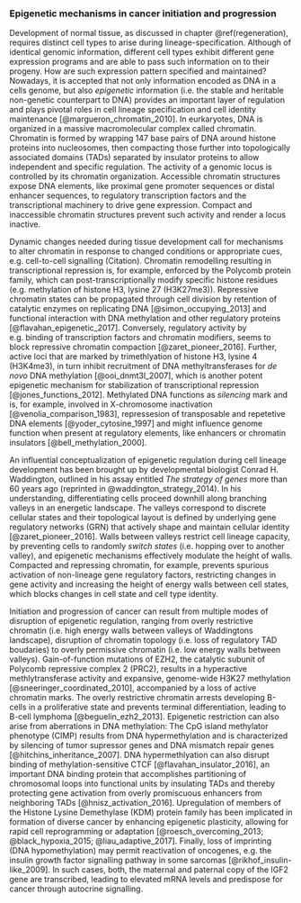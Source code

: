 ### Epigenetic mechanisms in cancer initiation and progression {#epigenetic}

Development of normal tissue, as discussed in chapter \@ref(regeneration), requires distinct cell types to arise during lineage-specification. Although of identical genomic information, different cell types exhibit different gene expression programs and are able to pass such information on to their progeny. How are such expression pattern specified and maintained? Nowadays, it is accepted that not only information encoded as DNA in a cells genome, but also *epigenetic* information (i.e. the stable and heritable non-genetic counterpart to DNA) provides an important layer of regulation and plays pivotal roles in cell lineage specification and cell identity maintenance [@margueron_chromatin_2010]. In eurkaryotes, DNA is organized in a massive macromolecular complex called chromatin. Chromatin is formed by wrapping 147 base pairs of DNA around histone proteins into nucleosomes, then compacting those further into topologically associated domains (TADs) separated by insulator proteins to allow independent and specific regulation. The activity of a genomic locus is controlled by its chromatin organization. Accessible chromatin structures expose DNA elements, like proximal gene promoter sequences or distal enhancer sequences, to regulatory transcription factors and the transcriptional machinery to drive gene expression. Compact and inaccessible chromatin structures prevent such activity and render a locus inactive. 

Dynamic changes needed during tissue development call for mechanisms to alter chromatin in response to changed conditions or appropriate cues, e.g. cell-to-cell signalling (Citation). Chromatin remodelling resulting in transcriptional repression is, for example, enforced by the Polycomb protein family, which can post-transcriptionally modify specific histone residues (e.g. methylation of histone H3, lysine 27 (H3K27me3)). Repressive chromatin states can be propagated through cell division by retention of catalytic enzymes on replicating DNA [@simon_occupying_2013] and functional interaction with DNA methylation and other regulatory proteins [@flavahan_epigenetic_2017]. Conversely, regulatory activity by e.g. binding of transcription factors and chromatin modifiers, seems to block repressive chromatin compaction [@zaret_pioneer_2016]. Further, active loci that are marked by trimethlyation of histone H3, lysine 4 (H3K4me3), in turn inhibit recruitment of DNA methyltransferases for *de novo* DNA methylation [@ooi_dnmt3l_2007], which is another potent epigenetic mechanism for stabilization of transcriptional repression [@jones_functions_2012]. Methylated DNA functions as *silencing* mark and is, for example, involved in X-chromosome inactivation [@venolia_comparison_1983], repressesion of transposable and repetetive DNA elements [@yoder_cytosine_1997] and might influence genome function when present at regulatory elements, like enhancers or chromatin insulators [@bell_methylation_2000]. 

An influential conceptualization of epigenetic regulation during cell lineage development has been brought up by developmental biologist Conrad H. Waddington, outlined in his assay entitled *The strategy of genes* more than 60 years ago (reprinted in @waddington_strategy_2014). In his understanding, differentiating cells proceed downhill along branching valleys in an energetic landscape. The valleys correspond to discrete cellular states and their topological layout is defined by underlying gene regulatory networks (GRN) that actively shape and maintain cellular identity [@zaret_pioneer_2016]. Walls between valleys restrict cell lineage capacity, by preventing cells to randomly *switch states* (i.e. hopping over to another valley), and epigenetic mechanisms effectively modulate the height of walls. Compacted and repressing chromatin, for example, prevents spurious activation of non-lineage gene regulatory factors, restricting changes in gene activity and increasing the height of energy walls between cell states, which blocks changes in cell state and cell type identity. 

Initiation and progression of cancer can result from multiple modes of disruption of epigenetic regulation, ranging from overly restrictive chromatin (i.e. high energy walls between valleys of Waddingtons landscape), disruption of chromatin topology (i.e. loss of regulatory TAD boudaries) to overly permissive chromatin (i.e. low energy walls between valleys). Gain-of-function mutations of EZH2, the catalytic subunit of Polycomb repressive complex 2 (PRC2), results in a hyperactive methlytransferase activity and expansive, genome-wide H3K27 methylation [@sneeringer_coordinated_2010], accompanied by a loss of active chromatin marks. The overly restrictive chromatin arrests developing B-cells in a proliferative state and prevents terminal differentiation, leading to B-cell lymphoma [@beguelin_ezh2_2013]. Epigenetic restriction can also arise from aberrations in DNA methylation: The CpG island methylator phenotype (CIMP) results from DNA hypermethylation and is characterized by silencing of tumor supressor genes and DNA mismatch repair genes [@hitchins_inheritance_2007]. DNA hypermethlyation can also disrupt binding of methylation-sensitive CTCF [@flavahan_insulator_2016], an important DNA binding protein that accomplishes partitioning of chromosomal loops into functional units by insulating TADs and thereby protecting gene activation from overly promiscuous enhancers from neighboring TADs [@hnisz_activation_2016]. Upregulation of members of the Histone Lysine Demethylase (KDM) protein family has been implicated in formation of diverse cancer by enhancing epigenetic plasticity, allowing for rapid cell reprogramming or adaptation [@roesch_overcoming_2013; @black_hypoxia_2015; @liau_adaptive_2017]. Finally, loss of imprinting (DNA hypomethylation) may permit reactivation of oncogenes, e.g. the insulin growth factor signalling pathway in some sarcomas [@rikhof_insulin-like_2009]. In such cases, both, the maternal and paternal copy of the IGF2 gene are transcribed, leading to elevated mRNA levels and predispose for cancer through autocrine signalling. 
